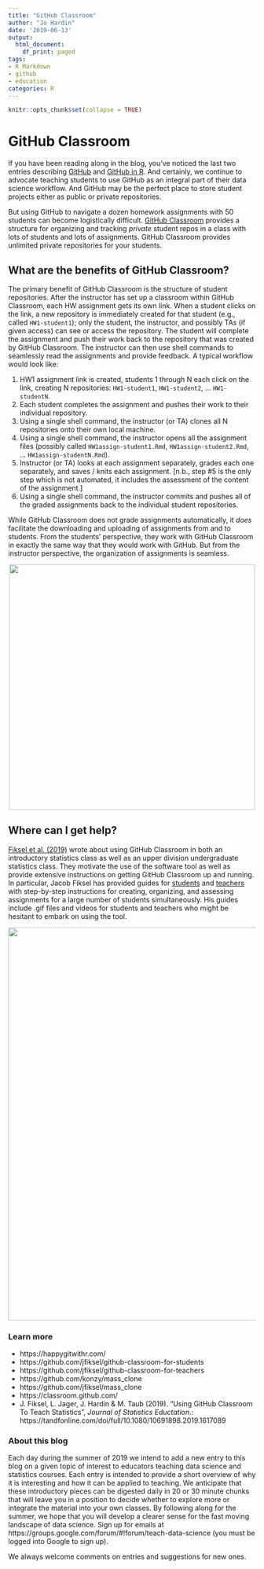 ```yaml
---
title: "GitHub Classroom"
author: "Jo Hardin"
date: '2019-06-13'
output:
  html_document:
    df_print: paged
tags:
- R Markdown
- github
- education
categories: R
---
```


```r
knitr::opts_chunk$set(collapse = TRUE)
```

# GitHub Classroom

If you have been reading along in the blog, you've noticed the last two entries describing [GitHub](https://teachdatascience.com/github) and [GitHub in R](https://teachdatascience.com/githubR).  And certainly, we continue to advocate teaching students to use GitHub as an integral part of their data science workflow.  And GitHub may be the perfect place to store student projects either as public or private repositories.

But using GitHub to navigate a dozen homework assignments with 50 students can become logistically difficult.  [GitHub Classroom](https://classroom.github.com/) provides a structure for organizing and tracking *private* student repos in a class with lots of students and lots of assignments.  GitHub Classroom provides unlimited private repositories for your students.

## What are the benefits of GitHub Classroom?

The primary benefit of GitHub Classroom is the structure of student repositories.  After the instructor has set up a classroom within GitHub Classroom, each HW assignment gets its own link.  When a student clicks on the link, a new repository is immediately created for that student (e.g., called `HW1-student1`); only the student, the instructor, and possibly TAs (if given access) can see or access the repository.  The student will complete the assignment and push their work back to the repository that was created by GitHub Classroom.  The instructor can then use shell commands to seamlessly read the assignments and provide feedback.  A typical workflow would look like:

1. HW1 assignment link is created, students 1 through N each click on the link, creating N repositories:  `HW1-student1`, `HW1-student2`, ... `HW1-studentN`.  
2. Each student completes the assignment and pushes their work to their individual repository.
3. Using a single shell command, the instructor (or TA) clones all N repositories onto their own local machine.
4. Using a single shell command, the instructor opens all the assignment files (possibly called `HW1assign-student1.Rmd`, `HW1assign-student2.Rmd`, ... `HW1assign-studentN.Rmd`).  
5. Instructor (or TA) looks at each assignment separately, grades each one separately, and saves / knits each assignment.  [n.b., step #5 is the only step which is not automated, it includes the assessment of the content of the assignment.]
6. Using a single shell command, the instructor commits and pushes all of the graded assignments back to the individual student repositories.

While GitHub Classroom does not grade assignments automatically, it *does* facilitate the downloading and uploading of assignments from and to students.  From the students' perspective, they work with GitHub Classroom in exactly the same way that they would work with GitHub.  But from the instructor perspective, the organization of assignments is seamless.  

<center>
<img width='500' src='/post/2019_06_14_GithubClassroom/assignments.png' />
</center>

## Where can I get help?

[Fiksel et al. (2019)](https://tandfonline.com/doi/full/10.1080/10691898.2019.1617089) wrote about using GitHub Classroom in both an introductory statistics class as well as an upper division undergraduate statistics class. They motivate the use of the software tool as well as provide extensive instructions on getting GitHub Classroom up and running.  In particular, Jacob Fiksel has provided guides for [students](https://github.com/jfiksel/github-classroom-for-students) and [teachers](https://github.com/jfiksel/github-classroom-for-teachers) with step-by-step instructions for creating, organizing, and assessing assignments for a large number of students simultaneously.  His guides include .gif files and videos for students and teachers who might be hesitant to embark on using the tool.

<center>
<img width='800' src='/post/2019_06_14_GithubClassroom/teachers.png' />
</center>


### Learn more

- https://happygitwithr.com/
- https://github.com/jfiksel/github-classroom-for-students
- https://github.com/jfiksel/github-classroom-for-teachers
- https://github.com/konzy/mass_clone
- https://github.com/jfiksel/mass_clone
- https://classroom.github.com/
- J. Fiksel, L. Jager, J. Hardin & M. Taub (2019).  "Using GitHub Classroom To Teach Statistics", *Journal of Statistics Eductation*.: https://tandfonline.com/doi/full/10.1080/10691898.2019.1617089

### About this blog 

Each day during the summer of 2019 we intend to add a new entry to this blog on a given topic of interest to educators teaching data science and statistics courses. Each entry is intended to provide a short overview of why it is interesting and how it can be applied to teaching. We anticipate that these introductory pieces can be digested daily in 20 or 30 minute chunks that will leave you in a position to decide whether to explore more or integrate the material into your own classes. By following along for the summer, we hope that you will develop a clearer sense for the fast moving landscape of data science. Sign up for emails at https://groups.google.com/forum/#!forum/teach-data-science (you must be logged into Google to sign up).

We always welcome comments on entries and suggestions for new ones.

